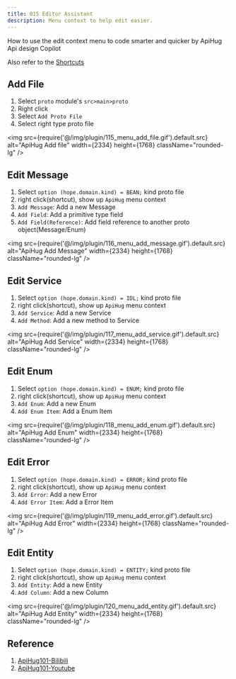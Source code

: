 ```yaml
---
title: 015 Editor Assistant
description: Menu context to help edit easier.
---
```


How to use the edit context menu to code smarter and quicker by ApiHug Api design Copilot

Also refer to the [Shortcuts](/zhCN-docs/idea/000-shortcut)

## Add File

1. Select `proto` module's `src>main>proto`
2. Right click
3. Select `Add Proto File`
4. Select right type proto file

<img src={require('@/img/plugin/115_menu_add_file.gif').default.src} alt="ApiHug Add file" width={2334} height={1768} className="rounded-lg" />

## Edit Message

1. Select `option (hope.domain.kind) = BEAN;` kind proto file
2. right click(shortcut), show up `ApiHug` menu context
3. `Add Message`: Add a new Message
4. `Add Field`: Add a primitive type field
5. `Add Field(Reference)`: Add field reference to another proto object(Message/Enum)

<img src={require('@/img/plugin/116_menu_add_message.gif').default.src} alt="ApiHug Add Message" width={2334} height={1768} className="rounded-lg" />

## Edit Service

1. Select `option (hope.domain.kind) = IDL;` kind proto file
2. right click(shortcut), show up `ApiHug` menu context
3. `Add Service`: Add a new Service
4. `Add Method`: Add a new method to Service

<img src={require('@/img/plugin/117_menu_add_service.gif').default.src} alt="ApiHug Add Service" width={2334} height={1768} className="rounded-lg" />

## Edit Enum

1. Select `option (hope.domain.kind) = ENUM;` kind proto file
2. right click(shortcut), show up `ApiHug` menu context
3. `Add Enum`: Add a new Enum
4. `Add Enum Item`: Add a Enum Item

<img src={require('@/img/plugin/118_menu_add_enum.gif').default.src} alt="ApiHug Add Enum" width={2334} height={1768} className="rounded-lg" />

## Edit Error

1. Select `option (hope.domain.kind) = ERROR;` kind proto file
2. right click(shortcut), show up `ApiHug` menu context
3. `Add Error`: Add a new Error
4. `Add Error Item`: Add a Error Item

<img src={require('@/img/plugin/119_menu_add_error.gif').default.src} alt="ApiHug Add Error" width={2334} height={1768} className="rounded-lg" />

## Edit Entity

1. Select `option (hope.domain.kind) = ENTITY;` kind proto file
2. right click(shortcut), show up `ApiHug` menu context
3. `Add Entity`: Add a new Entity
4. `Add Column`: Add a new Column

<img src={require('@/img/plugin/120_menu_add_entity.gif').default.src} alt="ApiHug Add Entity" width={2334} height={1768} className="rounded-lg" />


## Reference

1. [ApiHug101-Bilibili](https://space.bilibili.com/666522636)
2. [ApiHug101-Youtube](https://youtube.com/@ApiHug?si=C1yw0poHA01zbmyj)
